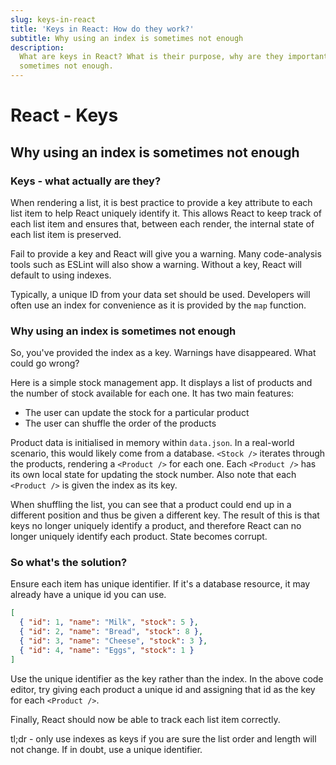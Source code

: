 ```yaml
---
slug: keys-in-react
title: 'Keys in React: How do they work?'
subtitle: Why using an index is sometimes not enough
description:
  What are keys in React? What is their purpose, why are they important and why using an index is
  sometimes not enough.
---
```


# React - Keys

## Why using an index is sometimes not enough

### Keys - what actually are they?

When rendering a list, it is best practice to provide a key attribute to each list item to help
React uniquely identify it. This allows React to keep track of each list item and ensures that,
between each render, the internal state of each list item is preserved.

Fail to provide a key and React will give you a warning. Many code-analysis tools such as ESLint
will also show a warning. Without a key, React will default to using indexes.

Typically, a unique ID from your data set should be used. Developers will often use an index for
convenience as it is provided by the `map` function.

### Why using an index is sometimes not enough

So, you've provided the index as a key. Warnings have disappeared. What could go wrong?

Here is a simple stock management app. It displays a list of products and the number of stock
available for each one. It has two main features:

- The user can update the stock for a particular product
- The user can shuffle the order of the products

<PostImage src='/images/keys-1.png' alt='Stock management app' width='100px' />

Product data is initialised in memory within `data.json`. In a real-world scenario, this would
likely come from a database. `<Stock />` iterates through the products, rendering a `<Product />`
for each one. Each `<Product />` has its own local state for updating the stock number. Also note
that each `<Product />` is given the index as its key.

<StockManagement />

When shuffling the list, you can see that a product could end up in a different position and thus be
given a different key. The result of this is that keys no longer uniquely identify a product, and
therefore React can no longer uniquely identify each product. State becomes corrupt.

### So what's the solution?

Ensure each item has unique identifier. If it's a database resource, it may already have a unique id
you can use.

```json data.json
[
  { "id": 1, "name": "Milk", "stock": 5 },
  { "id": 2, "name": "Bread", "stock": 8 },
  { "id": 3, "name": "Cheese", "stock": 3 },
  { "id": 4, "name": "Eggs", "stock": 1 }
]
```

Use the unique identifier as the key rather than the index. In the above code editor, try giving
each product a unique id and assigning that id as the key for each `<Product />`.

Finally, React should now be able to track each list item correctly.

<PostImage src='/images/keys-7.gif' alt='Correct state using ids as keys' width='100px' />

tl;dr - only use indexes as keys if you are sure the list order and length will not change. If in
doubt, use a unique identifier.

